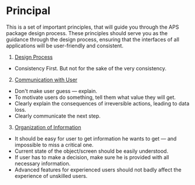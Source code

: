 <Meta title="2 - Principals/ Introduction to Principals"/>

# Principal
This is a set of important principles, that will guide you through the APS package design process. These principles should serve you as the guidance through the design process, ensuring that the interfaces of all applications will be user-friendly and consistent.

1. [Design Process](?path=/docs/2-principal-design-process--page)
 - Consistency First. But not for the sake of the very consistency.
2. [Communication with User](?path=/docs/2-principal-communication-with-user--page)
 - Don't make user guess — explain.
 - To motivate users do something, tell them what value they will get.
 - Clearly explain the consequences of irreversible actions, leading to data loss.
 - Clearly communicate the next step.
3. [Organization of Information](?path=/docs/2-principal-organization-of-information--page)
 - It should be easy for user to get information he wants to get — and impossible to miss a critical one.
 - Current state of the object/screen should be easily understood.
 - If user has to make a decision, make sure he is provided with all necessary information.
 - Advanced features for experienced users should not badly affect the experience of unskilled users.
